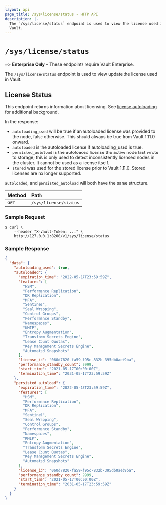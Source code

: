 ```yaml
---
layout: api
page_title: /sys/license/status - HTTP API
description: |-
  The `/sys/license/status` endpoint is used to view the license used in
  Vault.
---
```


# `/sys/license/status`

~> **Enterprise Only** – These endpoints require Vault Enterprise.

The `/sys/license/status` endpoint is used to view update the license used in
Vault.

## License Status

This endpoint returns information about licensing. See [license autoloading](/docs/enterprise/license/autoloading) for additional background.

In the response:

- `autoloading_used` will be true if an autoloaded license was provided to the
  node, false otherwise. This should always be true from Vault 1.11.0 onward.
- `autoloaded` is the autoloaded license if autoloading_used is true.
- `persisted_autoload` is the autoloaded license the active node last wrote to
  storage; this is only used to detect inconsistently licensed nodes in the
  cluster. It cannot be used as a license itself.
- `stored` was used for the stored license prior to Vault 1.11.0. Stored licenses are no longer supported.

`autoloaded`, and `persisted_autoload` will both have the same structure.

| Method | Path                  |
| :----- | :-------------------- |
| `GET`  | `/sys/license/status` |

### Sample Request

```shell-session
$ curl \
    --header "X-Vault-Token: ..." \
    http://127.0.0.1:8200/v1/sys/license/status
```

### Sample Response

```json
{
  "data": {
    "autoloading_used": true,
    "autoloaded": {
      "expiration_time": "2022-05-17T23:59:59Z",
      "features": [
        "HSM",
        "Performance Replication",
        "DR Replication",
        "MFA",
        "Sentinel",
        "Seal Wrapping",
        "Control Groups",
        "Performance Standby",
        "Namespaces",
        "KMIP",
        "Entropy Augmentation",
        "Transform Secrets Engine",
        "Lease Count Quotas",
        "Key Management Secrets Engine",
        "Automated Snapshots"
      ],
      "license_id": "060d7820-fa59-f95c-832b-395db0aeb9ba",
      "performance_standby_count": 9999,
      "start_time": "2021-05-17T00:00:00Z",
      "termination_time": "2031-05-17T23:59:59Z"
    },
    "persisted_autoload": {
      "expiration_time": "2022-05-17T23:59:59Z",
      "features": [
        "HSM",
        "Performance Replication",
        "DR Replication",
        "MFA",
        "Sentinel",
        "Seal Wrapping",
        "Control Groups",
        "Performance Standby",
        "Namespaces",
        "KMIP",
        "Entropy Augmentation",
        "Transform Secrets Engine",
        "Lease Count Quotas",
        "Key Management Secrets Engine",
        "Automated Snapshots"
      ],
      "license_id": "060d7820-fa59-f95c-832b-395db0aeb9ba",
      "performance_standby_count": 9999,
      "start_time": "2021-05-17T00:00:00Z",
      "termination_time": "2031-05-17T23:59:59Z"
    }
  }
}
```
